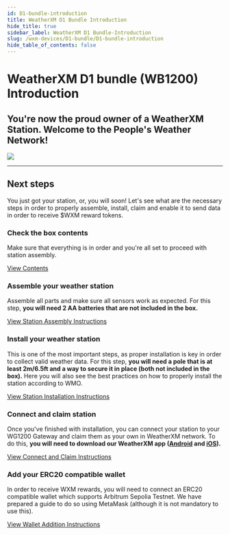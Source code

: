 ```yaml
---
id: D1-bundle-introduction
title: WeatherXM D1 Bundle Introduction
hide_title: true
sidebar_label: WeatherXM D1 Bundle-Introduction
slug: /wxm-devices/D1-bundle/D1-bundle-introduction
hide_table_of_contents: false
---
```



<div class="row">
  <div class="col col--8">
    <h1>WeatherXM D1 bundle (WB1200) Introduction</h1>
    <h2 className="subtitle">You're now the proud owner of a WeatherXM Station. Welcome to the People's Weather Network!</h2>
  </div>
</div>

<div class="control">
   <img src={useBaseUrl("/img/wxm-devices/D1-bundle/D1_bundle.png")} />
</div>

<hr />

## Next steps

You just got your station, or, you will soon!
Let's see what are the necessary steps in order to properly assemble, install, claim and enable it to send data in order to receive $WXM reward tokens.

### Check the box contents

Make sure that everything is in order and you're all set to proceed with station assembly.


<a href="/wxm-devices/D1-bundle/D1-contents">View Contents</a>


### Assemble your weather station

Assemble all parts and make sure all sensors work as expected. For this step, **you will need 2 AA batteries that are not included in the box.**


<a href="/wxm-devices/D1-bundle/D1-assemble">View Station Assembly Instructions</a>


### Install your weather station

This is one of the most important steps, as proper installation is key in order to collect valid weather data. For this step, **you will need a pole that is at least 2m/6.5ft and a way to secure it in place (both not included in the box).** Here you will also see the best practices on how to properly install the station according to WMO.


<a href="/wxm-devices/D1-bundle/install-weather-station">View Station Installation Instructions</a>


### Connect and claim station

Once you've finished with installation, you can connect your station to your WG1200 Gateway and claim them as your own in WeatherXM network. To do this, **you will need to download our WeatherXM app (<a href="https://play.google.com/store/apps/details?id=com.weatherxm.app&hl=en&gl=US" target="blank">Android</a> and <a href="https://apps.apple.com/ie/app/weatherxm/id1629841929" target="blank">iOS</a>).**


<a href="/wxm-devices/D1-bundle/D1-connect-and-claim">View Connect and Claim Instructions</a>


### Add your ERC20 compatible wallet

In order to receive WXM rewards, you will need to connect an ERC20 compatible wallet which supports Arbitrum Sepolia Testnet. We have prepared a guide to do so using MetaMask (although it is not mandatory to use this).


<a href="/wallet/add-edit-wallet-address#how-to-create-wallet-on-metamask">View Wallet Addition Instructions</a>
